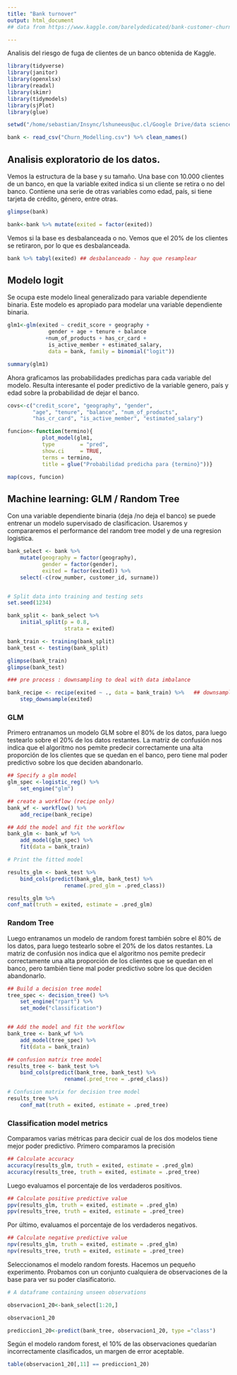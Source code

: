 ```yaml
---
title: "Bank turnover"
output: html_document
## data from https://www.kaggle.com/barelydedicated/bank-customer-churn-modeling/

---
```


Analisis del riesgo de fuga de clientes de un banco obtenida de Kaggle. 



```r
library(tidyverse)
library(janitor)
library(openxlsx)
library(readxl)
library(skimr)
library(tidymodels)
library(sjPlot)
library(glue)

setwd("/home/sebastian/Insync/lshuneeus@uc.cl/Google Drive/data science/kaggle/bank turnover/")

bank <- read_csv("Churn_Modelling.csv") %>% clean_names()


```

## Analisis exploratorio de los datos.

Vemos la estructura de la base y su tamaño. Una base con 10.000 clientes de un banco, en que la variable exited indica si un cliente se retira o no del banco. Contiene una serie de otras variables como edad, país, si tiene tarjeta de crédito, género, entre otras. 

```r

glimpse(bank)

bank<-bank %>% mutate(exited = factor(exited)) 
```

Vemos si la base es desbalanceada o no. Vemos que el 20% de los clientes se retiraron, por lo que es desbalanceada.  
```r

bank %>% tabyl(exited) ## desbalanceado - hay que resamplear 

```

## Modelo logit 
Se ocupa este modelo lineal generalizado para variable dependiente binaria. Este modelo es apropiado para modelar una variable dependiente binaria. 

```r

glm1<-glm(exited ~ credit_score + geography +
             gender + age + tenure + balance 
            +num_of_products + has_cr_card +
             is_active_member + estimated_salary,
             data = bank, family = binomial("logit"))

summary(glm1)

```

Ahora graficamos las probabilidades predichas para cada variable del modelo. Resulta interesante el poder predictivo de la variable genero, país y edad sobre la probabilidad de dejar el banco. 

```r

covs<-c("credit_score", "geography", "gender", 
        "age", "tenure", "balance", "num_of_products",
        "has_cr_card", "is_active_member", "estimated_salary") 

funcion<-function(termino){
           plot_model(glm1, 
           type        = "pred",
           show.ci     = TRUE,
           terms = termino,
           title = glue("Probabilidad predicha para {termino}"))}

map(covs, funcion)
```


## Machine learning: GLM / Random Tree

Con una variable dependiente binaria (deja /no deja el banco) se puede entrenar un modelo supervisado de clasificacion. Usaremos y compararemos el performance del random tree model y de una regresion logistica. 

```r

bank_select <- bank %>%
    mutate(geography = factor(geography),
           gender = factor(gender), 
           exited = factor(exited)) %>% 
    select(-c(row_number, customer_id, surname)) 


# Split data into training and testing sets
set.seed(1234)

bank_split <- bank_select %>%
    initial_split(p = 0.8,
                  strata = exited)

bank_train <- training(bank_split)
bank_test <- testing(bank_split)

glimpse(bank_train)
glimpse(bank_test)

### pre process : downsampling to deal with data imbalance

bank_recipe <- recipe(exited ~ ., data = bank_train) %>%   ## downsample on training data! 
    step_downsample(exited)
```

### GLM
Primero entranamos un modelo GLM sobre el 80% de los datos, para luego testearlo sobre el 20% de los datos restantes. La matriz de confusión nos indica que el algoritmo nos pemite predecir correctamente una alta proporción de los clientes que se quedan en el banco, pero tiene mal poder predictivo sobre los que deciden abandonarlo. 

```r
## Specify a glm model
glm_spec <-logistic_reg() %>%
    set_engine("glm")

## create a workflow (recipe only)
bank_wf <- workflow() %>%
    add_recipe(bank_recipe) 

## Add the model and fit the workflow
bank_glm <- bank_wf %>%
    add_model(glm_spec) %>%
    fit(data = bank_train)

# Print the fitted model

results_glm <- bank_test %>%
    bind_cols(predict(bank_glm, bank_test) %>%
                  rename(.pred_glm = .pred_class))

results_glm %>% 
conf_mat(truth = exited, estimate = .pred_glm)

```

### Random Tree
Luego entranamos un modelo de random forest también sobre el 80% de los datos, para luego testearlo sobre el 20% de los datos restantes. La matriz de confusión nos indica que el algoritmo nos pemite predecir correctamente una alta proporción de los clientes que se quedan en el banco, pero también tiene mal poder predictivo sobre los que deciden abandonarlo. 

```r

## Build a decision tree model
tree_spec <- decision_tree() %>%         
    set_engine("rpart") %>%      
    set_mode("classification") 


## Add the model and fit the workflow
bank_tree <- bank_wf %>%
    add_model(tree_spec) %>%
    fit(data = bank_train)

## confusion matrix tree model 
results_tree <- bank_test %>%
    bind_cols(predict(bank_tree, bank_test) %>%
                  rename(.pred_tree = .pred_class))

# Confusion matrix for decision tree model
results_tree %>%
    conf_mat(truth = exited, estimate = .pred_tree)

```

### Classification model metrics

Comparamos varias métricas para decicir cual de los dos modelos tiene mejor poder predictivo.  Primero comparamos la precisión 

```r
## Calculate accuracy
accuracy(results_glm, truth = exited, estimate = .pred_glm)
accuracy(results_tree, truth = exited, estimate = .pred_tree)
```
Luego evaluamos el porcentaje de los verdaderos positivos.

```r
## Calculate positive predictive value
ppv(results_glm, truth = exited, estimate = .pred_glm)
ppv(results_tree, truth = exited, estimate = .pred_tree)
```
Por último, evaluamos el porcentaje de los verdaderos negativos.

```r
## Calculate negative predictive value
npv(results_glm, truth = exited, estimate = .pred_glm)
npv(results_tree, truth = exited, estimate = .pred_tree)
```

Seleccionamos el modelo random forests. Hacemos un pequeño experimento. Probamos con un conjunto cualquiera de observaciones de la base para ver su poder clasificatorio. 

```r
# A dataframe containing unseen observations

observacion1_20<-bank_select[1:20,]

observacion1_20

prediccion1_20<-predict(bank_tree, observacion1_20, type ="class")

```

Según el modelo random forest, el 10% de las observaciones quedarían incorrectamente clasificados, un margen de error aceptable. 
```r
table(observacion1_20[,11] == prediccion1_20) 

```
